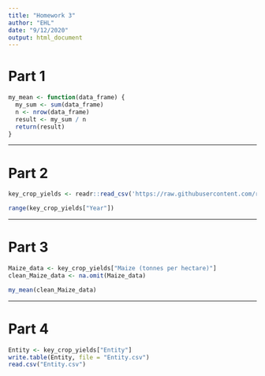 ```yaml
---
title: "Homework 3"
author: "EHL"
date: "9/12/2020"
output: html_document
---
```


# Part 1

```r
my_mean <- function(data_frame) {
  my_sum <- sum(data_frame)
  n <- nrow(data_frame)
  result <- my_sum / n
  return(result)
}

```

-----

# Part 2

```r
key_crop_yields <- readr::read_csv('https://raw.githubusercontent.com/rfordatascience/tidytuesday/master/data/2020/2020-09-01/key_crop_yields.csv')

range(key_crop_yields["Year"])
```

-----

# Part 3

```r
Maize_data <- key_crop_yields["Maize (tonnes per hectare)"]
clean_Maize_data <- na.omit(Maize_data)

my_mean(clean_Maize_data)
```

-----

# Part 4

```r
Entity <- key_crop_yields["Entity"]
write.table(Entity, file = "Entity.csv")
read.csv("Entity.csv")
```

